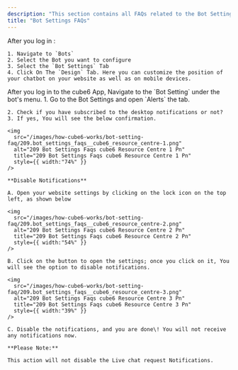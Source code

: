 ```yaml
---
description: "This section contains all FAQs related to the Bot Settings."
title: "Bot Settings FAQs"
---
```


<AccordionGroup>
  <Accordion title="How to change bot's position on website">
    After you log in : 

    1. Navigate to `Bots`
    2. Select the Bot you want to configure
    3. Select the `Bot Settings` Tab
    4. Click On The `Design` Tab. Here you can customize the position of your chatbot on your website as well as on mobile devices.
  </Accordion>
  <Accordion title="How to disable desktop notifications">
    After you log in to the cube6 App, Navigate to the `Bot Setting` under the bot's menu.  1. Go to the Bot Settings and open `Alerts` the tab.

    2. Check if you have subscribed to the desktop notifications or not?
    3. If yes, You will see the below confirmation.

    <img
      src="/images/how-cube6-works/bot-setting-faq/209.bot_settings_faqs__cube6_resource_centre-1.png"
      alt="209 Bot Settings Faqs cube6 Resource Centre 1 Pn"
      title="209 Bot Settings Faqs cube6 Resource Centre 1 Pn"
      style={{ width:"74%" }}
    />

    **Disable Notifications**

    A. Open your website settings by clicking on the lock icon on the top left, as shown below

    <img
      src="/images/how-cube6-works/bot-setting-faq/209.bot_settings_faqs__cube6_resource_centre-2.png"
      alt="209 Bot Settings Faqs cube6 Resource Centre 2 Pn"
      title="209 Bot Settings Faqs cube6 Resource Centre 2 Pn"
      style={{ width:"54%" }}
    />

    B. Click on the button to open the settings; once you click on it, You will see the option to disable notifications.

    <img
      src="/images/how-cube6-works/bot-setting-faq/209.bot_settings_faqs__cube6_resource_centre-3.png"
      alt="209 Bot Settings Faqs cube6 Resource Centre 3 Pn"
      title="209 Bot Settings Faqs cube6 Resource Centre 3 Pn"
      style={{ width:"39%" }}
    />

    C. Disable the notifications, and you are done\! You will not receive any notifications now.

    **Please Note:**

    This action will not disable the Live chat request Notifications.
  </Accordion>
  <Accordion title="New Accordion">
    
  </Accordion>
  <Accordion title="New Accordion">
    
  </Accordion>
</AccordionGroup>